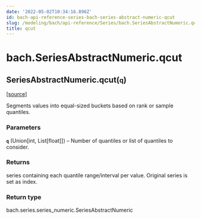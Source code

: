 ```yaml
---
date: '2022-05-02T10:34:16.896Z'
id: bach-api-reference-series-bach-series-abstract-numeric-qcut
slug: /modeling/bach/api-reference/Series/bach.SeriesAbstractNumeric.qcut/
title: qcut
---
```


# bach.SeriesAbstractNumeric.qcut

<div class="method">

<h2 class="signature-method"><span class="additional-name">SeriesAbstractNumeric.</span><span class="name">qcut(</span><small class="parameter-list"><span class="parameter" id="q">q</span></small>)</h2>


&#8203;<span class="view-source">[[source]](https://github.com/objectiv/objectiv-analytics/blob/main/bach/bach/series/series_numeric.py)</span>

<div class="content">

Segments values into equal-sized buckets based on rank or sample quantiles.


### Parameters

**`q`** (Union[int, List[float]]) – Number of quantiles or list of quantiles to consider.



### Returns

series containing each quantile range/interval per value. Original series is set as index.



### Return type

bach.series.series_numeric.SeriesAbstractNumeric



</div>

</div>
